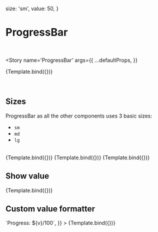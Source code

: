 
<Meta title='MDX/ProgressBar' component={ProgressBar} />

  size: 'sm',
  value: 50,
}

# ProgressBar

<br />

<Story
  name='ProgressBar'
  args={{
    ...defaultProps,
  }}
>
  {Template.bind({})}
</Story>

<br />

## Sizes

ProgressBar as all the other components uses 3 basic sizes:

- `sm`
- `md`
- `lg`

<br />

<Canvas isColumn>
  <Story
    name='Large'
    args={{
      ...defaultProps,
      size: 'lg',
    }}
  >
    {Template.bind({})}
  </Story>
  <Story
    name='Medium'
    args={{
      ...defaultProps,
      size: 'md',
    }}
  >
    {Template.bind({})}
  </Story>
  <Story
    name='Small'
    args={{
      ...defaultProps,
      size: 'sm',
    }}
  >
    {Template.bind({})}
  </Story>
</Canvas>

## Show value

<Canvas>
  <Story
    name='Show value'
    args={{
      ...defaultProps,
      showValue: true,
      value: 67,
    }}
  >
    {Template.bind({})}
  </Story>
</Canvas>

## Custom value formatter

<Canvas>
  <Story
    name='Custom formatter'
    args={{
      ...defaultProps,
      showValue: true,
      value: 45,
      formatDisplayValue: v => `Progress: ${v}/100`,
    }}
  >
    {Template.bind({})}
  </Story>
</Canvas>

<ArgsTable of={ProgressBar} />
